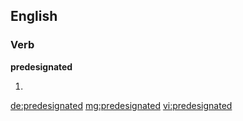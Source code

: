 ==English==

===Verb===
'''predesignated'''

# {{past of|[[predesignate]]}}

[[de:predesignated]]
[[mg:predesignated]]
[[vi:predesignated]]